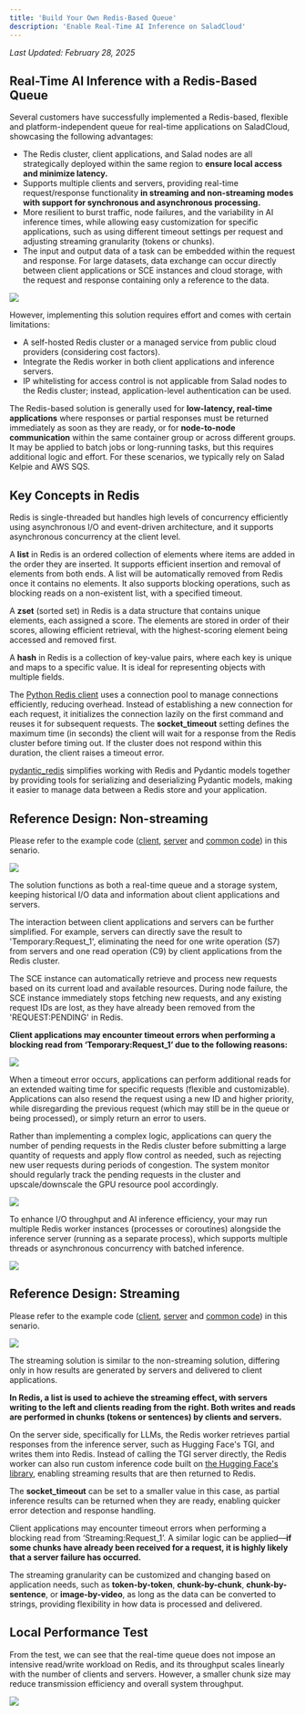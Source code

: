 ```yaml
---
title: 'Build Your Own Redis-Based Queue'
description: 'Enable Real-Time AI Inference on SaladCloud'
---
```


_Last Updated: February 28, 2025_

## Real-Time AI Inference with a Redis-Based Queue

Several customers have successfully implemented a Redis-based, flexible and platform-independent queue for real-time
applications on SaladCloud, showcasing the following advantages:

- The Redis cluster, client applications, and Salad nodes are all strategically deployed within the same region to
  **ensure local access and minimize latency.**
- Supports multiple clients and servers, providing real-time request/response functionality **in streaming and
  non-streaming modes with support for synchronous and asynchronous processing.**
- More resilient to burst traffic, node failures, and the variability in AI inference times, while allowing easy
  customization for specific applications, such as using different timeout settings per request and adjusting streaming
  granularity (tokens or chunks).
- The input and output data of a task can be embedded within the request and response. For large datasets, data exchange
  can occur directly between client applications or SCE instances and cloud storage, with the request and response
  containing only a reference to the data.

<img src="/guides/real-time-inference/images/2brq.png" />

However, implementing this solution requires effort and comes with certain limitations:

- A self-hosted Redis cluster or a managed service from public cloud providers (considering cost factors).
- Integrate the Redis worker in both client applications and inference servers.
- IP whitelisting for access control is not applicable from Salad nodes to the Redis cluster; instead, application-level
  authentication can be used.

The Redis-based solution is generally used for **low-latency, real-time applications** where responses or partial
responses must be returned immediately as soon as they are ready, or for **node-to-node communication** within the same
container group or across different groups. It may be applied to batch jobs or long-running tasks, but this requires
additional logic and effort. For these scenarios, we typically rely on Salad Kelpie and AWS SQS.

## Key Concepts in Redis

Redis is single-threaded but handles high levels of concurrency efficiently using asynchronous I/O and event-driven
architecture, and it supports asynchronous concurrency at the client level.

A **list** in Redis is an ordered collection of elements where items are added in the order they are inserted. It
supports efficient insertion and removal of elements from both ends. A list will be automatically removed from Redis
once it contains no elements. It also supports blocking operations, such as blocking reads on a non-existent list, with
a specified timeout.

A **zset** (sorted set) in Redis is a data structure that contains unique elements, each assigned a score. The elements
are stored in order of their scores, allowing efficient retrieval, with the highest-scoring element being accessed and
removed first.

A **hash** in Redis is a collection of key-value pairs, where each key is unique and maps to a specific value. It is
ideal for representing objects with multiple fields.

The [Python Redis client](https://github.com/redis/redis-py) uses a connection pool to manage connections efficiently,
reducing overhead. Instead of establishing a new connection for each request, it initializes the connection lazily on
the first command and reuses it for subsequent requests. The **socket_timeout** setting defines the maximum time (in
seconds) the client will wait for a response from the Redis cluster before timing out. If the cluster does not respond
within this duration, the client raises a timeout error.

[pydantic_redis](https://sopherapps.github.io/pydantic-redis/) simplifies working with Redis and Pydantic models
together by providing tools for serializing and deserializing Pydantic models, making it easier to manage data between a
Redis store and your application.

## Reference Design: Non-streaming

Please refer to the example code
([client](https://github.com/SaladTechnologies/rq/blob/main/python_redis_v1/rq_non_streaming_client.py),
[server](https://github.com/SaladTechnologies/rq/blob/main/python_redis_v1/rq_non_streaming_server.py) and
[common code](https://github.com/SaladTechnologies/rq/blob/main/python_redis_v1/rq_common.py)) in this senario.

<img src="/guides/real-time-inference/images/3rqns.png" />

The solution functions as both a real-time queue and a storage system, keeping historical I/O data and information about
client applications and servers.

The interaction between client applications and servers can be further simplified. For example, servers can directly
save the result to 'Temporary:Request_1', eliminating the need for one write operation (S7) from servers and one read
operation (C9) by client applications from the Redis cluster.

The SCE instance can automatically retrieve and process new requests based on its current load and available resources.
During node failure, the SCE instance immediately stops fetching new requests, and any existing request IDs are lost, as
they have already been removed from the 'REQUEST:PENDING' in Redis.

**Client applications may encounter timeout errors when performing a blocking read from ‘Temporary:Request_1’ due to the
following reasons:**

<img src="/guides/real-time-inference/images/5rqnsf.png" />

When a timeout error occurs, applications can perform additional reads for an extended waiting time for specific
requests (flexible and customizable). Applications can also resend the request using a new ID and higher priority, while
disregarding the previous request (which may still be in the queue or being processed), or simply return an error to
users.

Rather than implementing a complex logic, applications can query the number of pending requests in the Redis cluster
before submitting a large quantity of requests and apply flow control as needed, such as rejecting new user requests
during periods of congestion. The system monitor should regularly track the pending requests in the cluster and
upscale/downscale the GPU resource pool accordingly.

<img src="/guides/real-time-inference/images/5rqnsa.png" />

To enhance I/O throughput and AI inference efficiency, your may run multiple Redis worker instances (processes or
coroutines) alongside the inference server (running as a separate process), which supports multiple threads or
asynchronous concurrency with batched inference.

<img src="/guides/real-time-inference/images/4rqnsm.png" />

## Reference Design: Streaming

Please refer to the example code
([client](https://github.com/SaladTechnologies/rq/blob/main/python_redis_v1/rq_streaming_client.py),
[server](https://github.com/SaladTechnologies/rq/blob/main/python_redis_v1/rq_streaming_server.py) and
[common code](https://github.com/SaladTechnologies/rq/blob/main/python_redis_v1/rq_common.py)) in this senario.

<img src="/guides/real-time-inference/images/6rqs.png" />

The streaming solution is similar to the non-streaming solution, differing only in how results are generated by servers
and delivered to client applications.

**In Redis, a list is used to achieve the streaming effect, with servers writing to the left and clients reading from
the right. Both writes and reads are performed in chunks (tokens or sentences) by clients and servers.**

On the server side, specifically for LLMs, the Redis worker retrieves partial responses from the inference server, such
as Hugging Face's TGI, and writes them into Redis. Instead of calling the TGI server directly, the Redis worker can also
run custom inference code built on
[the Hugging Face's library](https://huggingface.co/docs/transformers/en/internal/generation_utils#transformers.TextIteratorStreamer.example),
enabling streaming results that are then returned to Redis.

The **socket_timeout** can be set to a smaller value in this case, as partial inference results can be returned when
they are ready, enabling quicker error detection and response handling.

Client applications may encounter timeout errors when performing a blocking read from ‘Streaming:Request_1’. A similar
logic can be applied—**if some chunks have already been received for a request, it is highly likely that a server
failure has occurred.**

The streaming granularity can be customized and changing based on application needs, such as **token-by-token**,
**chunk-by-chunk**, **chunk-by-sentence**, or **image-by-video**, as long as the data can be converted to strings,
providing flexibility in how data is processed and delivered.

## Local Performance Test

From the test, we can see that the real-time queue does not impose an intensive read/write workload on Redis, and its
throughput scales linearly with the number of clients and servers. However, a smaller chunk size may reduce transmission
efficiency and overall system throughput.

<img src="/guides/real-time-inference/images/7lt.png" />

